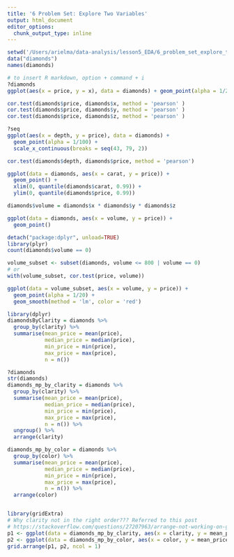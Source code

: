 ```yaml
---
title: '6 Problem Set: Explore Two Variables'
output: html_document
editor_options: 
  chunk_output_type: inline
---
```


```r
setwd('/Users/arielma/data-analysis/lesson5_EDA/6_problem_set_explore_two_variables')
data("diamonds")
names(diamonds)
```

```r
# to insert R markdown, option + command + i
?diamonds 
ggplot(aes(x = price, y = x), data = diamonds) + geom_point(alpha = 1/20)

```
```r
cor.test(diamonds$price, diamonds$x, method = 'pearson' )
cor.test(diamonds$price, diamonds$y, method = 'pearson' )
cor.test(diamonds$price, diamonds$z, method = 'pearson' )
```

```r
?seq
ggplot(aes(x = depth, y = price), data = diamonds) + 
  geom_point(alpha = 1/100) + 
  scale_x_continuous(breaks = seq(43, 79, 2))
```

```r
cor.test(diamonds$depth, diamonds$price, method = 'pearson')
```

```r
ggplot(data = diamonds, aes(x = carat, y = price)) +
  geom_point() + 
  xlim(0, quantile(diamonds$carat, 0.99)) +
  ylim(0, quantile(diamonds$price, 0.99)) 
```
```r
diamonds$volume = diamonds$x * diamonds$y * diamonds$z 

ggplot(data = diamonds, aes(x = volume, y = price)) +
  geom_point()

detach("package:dplyr", unload=TRUE)
library(plyr)
count(diamonds$volume == 0)
```
```r
volume_subset <- subset(diamonds, volume <= 800 | volume == 0)
# or
with(volume_subset, cor.test(price, volume))
```

```r
ggplot(data = volume_subset, aes(x = volume, y = price)) + 
  geom_point(alpha = 1/20) +
  geom_smooth(method = 'lm', color = 'red')
```

```r
library(dplyr)
diamondsByClarity = diamonds %>%
  group_by(clarity) %>%
  summarise(mean_price = mean(price),
            median_price = median(price),
            min_price = min(price),
            max_price = max(price),
            n = n()) 
```

```r

?diamonds
str(diamonds)
diamonds_mp_by_clarity = diamonds %>%
  group_by(clarity) %>%
  summarise(mean_price = mean(price),
            median_price = median(price),
            min_price = min(price),
            max_price = max(price),
            n = n()) %>%
  ungroup() %>%
  arrange(clarity)

diamonds_mp_by_color = diamonds %>%
  group_by(color) %>%
  summarise(mean_price = mean(price),
            median_price = median(price),
            min_price = min(price),
            max_price = max(price),
            n = n()) %>%
  arrange(color)


library(gridExtra)
# Why clarity not in the right order??? Referred to this post 
# https://stackoverflow.com/questions/27207963/arrange-not-working-on-grouped-data-frame
p1 <- ggplot(data = diamonds_mp_by_clarity, aes(x = clarity, y = mean_price)) + geom_bar(stat = 'identity')
p2 <- ggplot(data = diamonds_mp_by_color, aes(x = color, y = mean_price)) + geom_bar(stat = 'identity')
grid.arrange(p1, p2, ncol = 1)

```

